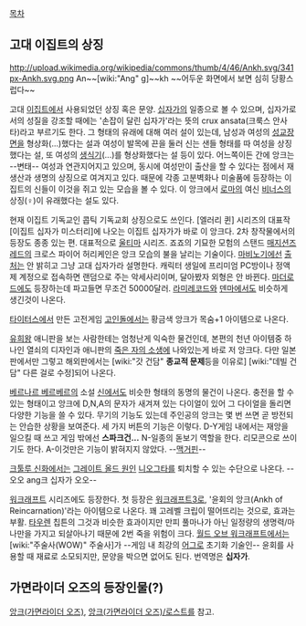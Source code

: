 [[목차]]
== 고대 이집트의 상징 ==
http://upload.wikimedia.org/wikipedia/commons/thumb/4/46/Ankh.svg/341px-Ankh.svg.png
An~~[wiki:"Ang" g]~~kh
~~어두운 화면에서 보면 심히 당황스럽다~~

고대 [[이집트]]에서 사용되었던 상징 혹은 문양. [[십자가]]의 일종으로 볼 수 있으며, 십자가로서의 성질을 강조할 때에는 '손잡이 달린 십자가'라는 뜻의 crux ansata(크룩스 안사타)라고 부르기도 한다.
그 형태의 유래에 대해 여러 설이 있는데, 남성과 여성의 [[성교]]장면을 형상화(...)했다는 설과 여성이 발목에 끈을 둘러 신는 샌들 형태를 따 여성을 상징했다는 설, 또 여성의 [[생식기]](...)를 형상화했다는 설 등이 있다. 어느쪽이든 간에 앙크는 --변태-- 여성과 연관지어지고 있으며, 동시에 여성만이 출산을 할 수 있다는 점에서 재생산과 생명의 상징으로 여겨지고 있다. 때문에 각종 고분벽화나 미술품에 등장하는 이집트의 신들이 이것을 쥐고 있는 모습을 볼 수 있다. 이 앙크에서 [[로마]]의 여신 [[비너스]]의 상징(♀)이 유래했다는 설도 있다.

현재 이집트 기독교인 콥틱 기독교회 상징으로도 쓰인다. [엘러리 퀸] 시리즈의 대표작 [이집트 십자가 미스터리]에 나오는 이집트 십자가가 바로 이 앙크다. 2차 창작물에서의 등장도 종종 있는 편. 대표적으로 [[울티마]] 시리즈. 죠죠의 기묘한 모험의 스탠드 [[매지션즈 레드]]의 크로스 파이어 허리케인은 앙크 모습의 불을 날리는 기술이다. [[마비노기]]에선 [[출처]]는 안 밝히고 그냥 고대 십자가라 설명한다. 캐릭터 생일에 프리미엄 PC방이나 정액제 계정으로 접속하면 랜덤으로 주는 악세사리이며, 달아봤자 외형은 안 바뀐다. [[마더로드]]에도 등장하는데 파고들면 무조건 50000달러. [[라미레코드]]와 [[덴마]]에서도 비슷하게 생긴것이 나온다.

[[타이터스]]에서 만든 고전게임 [[고인돌]]에서는 황금색 앙크가 목숨+1 아이템으로 나온다.

[[유희왕]] 애니판을 보는 사람한테는 엄청난게 익숙한 물건인데, 본편의 천년 아이템중 하나인 열쇠의 디자인과 애니판의 [[죽은 자의 소생]]에 나와있는게 바로 저 앙크다. 다만 일본판에서만 그렇고 해외판에서는 [wiki:"갓 건담" '''종교적 문제'''등을 이유로] [wiki:"데빌 건담" 다른 걸로 수정]되어 나온다.

[[베르나르 베르베르]]의 소설 [[신]]에서도 비슷한 형태의 동명의 물건이 나온다. 충전을 할 수 있는 형태이고 앙크에 D,N,A의 문자가 새겨져 있는 다이얼이 있어 그 다이얼을 돌리면 다양한 기능을 쓸 수 있다. 무기의 기능도 있는데 주인공의 앙크는 몇 번 쓰면 곧 방전되는 안습한 상황을 보여준다.
세 가지 버튼의 기능은 이렇다.
D-Y게임 내에서는 재앙을 일으킬 때 쓰고 게임 밖에선 '''스파크건...'''
N-일종의 돋보기 역할을 한다. 리모콘으로 쓰이기도 한다.
A-이것만은 기능이 밝혀지지 않았다. --[[맥거핀]]--

[[크툴루 신화]]에서는 [[그레이트 올드 원]]인 [[니오그타]]를 퇴치할 수 있는 수단으로 나온다. --오오 ang크 십자가 오오--

[[워크래프트]] 시리즈에도 등장한다. 첫 등장은 [[워크래프트3]]로, '윤회의 앙크(Ankh of Reincarnation)'라는 아이템으로 나온다. 꽤 고레벨 크립이 떨어뜨리는 것으로, 효과는 부활. [[타우렌]] 칩튼의 그것과 비슷한 효과이지만 만피 풀마나가 아닌 일정량의 생명력/마나만을 가지고 되살아나기 때문에 2번 죽을 위험이 크다. [[월드 오브 워크래프트]]에서는 [wiki:"주술사(WOW)" 주술사]가 --게임 내 최강의 [[어그로]] 초기화 기술인-- 윤회를 사용할 때 재료로 소모되지만, 문양을 박으면 없어도 된다. 번역명은 '''십자가'''.
== 가면라이더 오즈의 등장인물(?) ==
[[앙크(가면라이더 오즈)]], [[앙크(가면라이더 오즈)/로스트]]를 참고.
